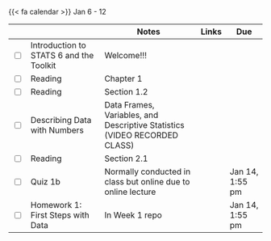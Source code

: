 {{< fa calendar >}} Jan 6 - 12


<table class="table-striped text-left table-bordered" align = "center">

  <thead>
    <th style="width:  3%"></th>
    <th style="width:  30%"></th>
    <th style="width:  40%">Notes</th>
    <th style="width:  8%">Links</th>
    <th style="width:  15%">Due</th>
  </thead>


  <tr>
    <td><input type="checkbox" /></td>
    <td> Introduction to STATS 6 and the Toolkit &nbsp; &nbsp; </td>
    <td>Welcome!!!</td>
    <td><a href="https://stats6-fa24.github.io/slides/week01/1a-intro-toolkit.html" target ="_blank"> <i class="fas fa-laptop" aria-hidden="true"
            title="External Link to Slides" target = "_blank"></i></a>
      </td>
    <td></td>
  </tr>
  
  <tr>
    <td><input type="checkbox" /></td>
    <td> Reading </td>
    <td>Chapter 1</td>
    <td><a href="https://canvas.eee.uci.edu/courses/69219/files?preview=29384094" target ="_blank"> <i class="fas fa-book" aria-hidden="true"
            title="External Link to the Book" target = "_blank"></i></a></td>
    <td></td>
  </tr>
  
  <tr>
    <td><input type="checkbox" /></td>
    <td> Reading </td>
    <td>Section 1.2</td>
    <td><a href="https://www.openintro.org/go/?id=os4_for_screen_readers&referrer=/book/os/index.php" target ="_blank"> <i class="fas fa-book" aria-hidden="true"
            title="External Link to the Book" target = "_blank"></i></a></td>
    <td></td>
  </tr>
  
  <tr>
    <td><input type="checkbox" /></td>
    <td> Describing Data with Numbers &nbsp; &nbsp; </td>
    <td>Data Frames, Variables, and Descriptive Statistics (VIDEO RECORDED CLASS)</td>
    <td><a href="" target ="_blank"> <i class="fas fa-video" aria-hidden="true"
            title="External Link to Video" target = "_blank"></i></a><a href="https://stats6-fa24.github.io/slides/week01/1b-describe-data.html" target ="_blank"> <i class="fas fa-laptop" aria-hidden="true"
            title="External Link to Slides" target = "_blank"></i></a> </td>
    <td></td>
  </tr>
  
  <tr>
    <td><input type="checkbox" /></td>
    <td> Reading </td>
    <td>Section 2.1</td>
    <td><a href="https://www.openintro.org/go/?id=os4_for_screen_readers&referrer=/book/os/index.php" target ="_blank"> <i class="fas fa-book" aria-hidden="true"
            title="External Link to the Book" target = "_blank"></i></a></td>
    <td></td>
  </tr>
  
  <tr>
    <td><input type="checkbox" /></td>
    <td> Quiz 1b  &nbsp; &nbsp; </td>
    <td>Normally conducted in class but online due to online lecture</td>
    <td><a href="https://www.gradescope.com/courses/934609/assignments/5504922" target ="_blank"> <i class="fas fa-edit" aria-hidden="true"
            title="External Link to GitHub" target = "_blank"></i></a></td>
    <td>Jan 14, 1:55 pm</td>
  </tr>
  <tr>
    <td><input type="checkbox" /></td>
    <td> Homework 1: First Steps with Data &nbsp; &nbsp; </td>
    <td>In Week 1 repo</td>
    <td><a href="https://github.com/stats6-fa24" target ="_blank"> <i class="fa-brands fa-github" aria-hidden="true"
            title="External Link to GitHub" target = "_blank"></i></a></td>
    <td>Jan 14, 1:55 pm</td>
  </tr>
    
        
</table>